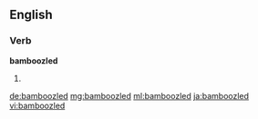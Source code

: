 ==English==

===Verb===
'''bamboozled'''

# {{past of|bamboozle}}

[[de:bamboozled]]
[[mg:bamboozled]]
[[ml:bamboozled]]
[[ja:bamboozled]]
[[vi:bamboozled]]